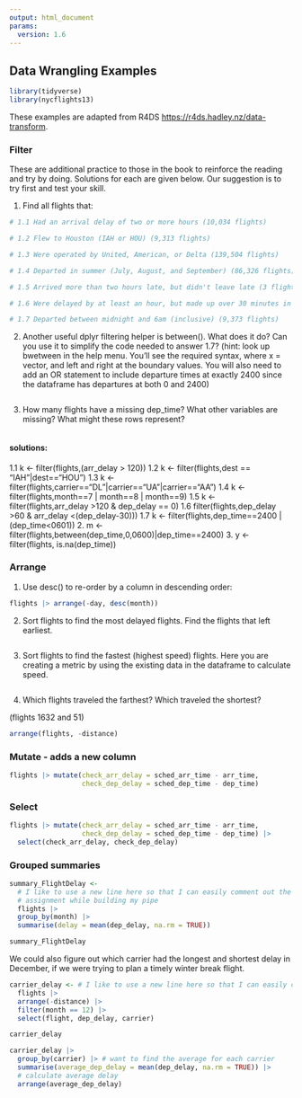 ```yaml
---
output: html_document
params:
  version: 1.6
---
```


## Data Wrangling Examples

```r
library(tidyverse)
library(nycflights13)
```

These examples are adapted from R4DS <https://r4ds.hadley.nz/data-transform>. 

### Filter

These are additional practice to those in the book to reinforce the reading and try by doing. Solutions for each are given below. Our suggestion is to try first and test your skill.

1.  Find all flights that:

```r
# 1.1 Had an arrival delay of two or more hours (10,034 flights)

# 1.2 Flew to Houston (IAH or HOU) (9,313 flights)

# 1.3 Were operated by United, American, or Delta (139,504 flights)

# 1.4 Departed in summer (July, August, and September) (86,326 flights)

# 1.5 Arrived more than two hours late, but didn't leave late (3 flights)

# 1.6 Were delayed by at least an hour, but made up over 30 minutes in flight (1,819 flights)

# 1.7 Departed between midnight and 6am (inclusive) (9,373 flights)

```

2.  Another useful dplyr filtering helper is between(). What does it do? Can you use it to simplify the code needed to answer 1.7? (hint: look up bwetween in the help menu. You'll see the required syntax, where x = vector, and left and right at the boundary values. You will also need to add an OR statement to include departure times at exactly 2400 since the dataframe has departures at both 0 and 2400)

```r

```

3.  How many flights have a missing dep_time? What other variables are missing? What might these rows represent?

```r

```

#### solutions: 
1.1 k \<- filter(flights,(arr_delay \> 120)) 
1.2 k \<- filter(flights,dest == "IAH"\|dest=="HOU") 
1.3 k \<- filter(flights,carrier=="DL"\|carrier=="UA"\|carrier=="AA") 
1.4 k \<- filter(flights,month==7 \| month==8 \| month==9) 
1.5 k \<- filter(flights,arr_delay \>120 & dep_delay == 0) 
1.6 filter(flights,dep_delay \>60 & arr_delay \<(dep_delay-30))) 
1.7 k \<- filter(flights,dep_time==2400 \| (dep_time\<0601)) 
2. m \<- filter(flights,between(dep_time,0,0600)\|dep_time==2400) 
3. y \<- filter(flights, is.na(dep_time))

### Arrange

1.  Use desc() to re-order by a column in descending order:

```r
flights |> arrange(-day, desc(month))
```

2.  Sort flights to find the most delayed flights. Find the flights that left earliest.

```r

```

3.  Sort flights to find the fastest (highest speed) flights. Here you are creating a metric by using the existing data in the dataframe to calculate speed.

```r

```

4.  Which flights traveled the farthest? Which traveled the shortest?

(flights 1632 and 51)

```r
arrange(flights, -distance)
```

### Mutate - adds a new column


```r
flights |> mutate(check_arr_delay = sched_arr_time - arr_time, 
                  check_dep_delay = sched_dep_time - dep_time)
```

### Select

```r
flights |> mutate(check_arr_delay = sched_arr_time - arr_time, 
                  check_dep_delay = sched_dep_time - dep_time) |>
  select(check_arr_delay, check_dep_delay)

```

### Grouped summaries

```r
summary_FlightDelay <-
  # I like to use a new line here so that I can easily comment out the
  # assignment while building my pipe
  flights |>
  group_by(month) |>
  summarise(delay = mean(dep_delay, na.rm = TRUE))

summary_FlightDelay
```

We could also figure out which carrier had the longest and shortest delay in December, if we were trying to plan a timely winter break flight.

```r
carrier_delay <- # I like to use a new line here so that I can easily comment out this assignment line while building my pipe
  flights |>
  arrange(-distance) |>
  filter(month == 12) |>
  select(flight, dep_delay, carrier)

carrier_delay
```

```r
carrier_delay |> 
  group_by(carrier) |> # want to find the average for each carrier
  summarise(average_dep_delay = mean(dep_delay, na.rm = TRUE)) |>
  # calculate average delay
  arrange(average_dep_delay)
```
